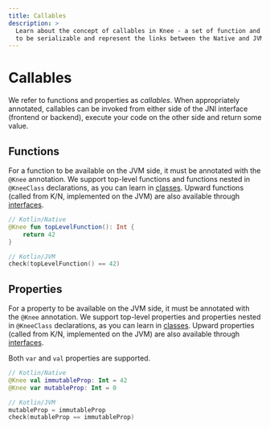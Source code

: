 ```yaml
---
title: Callables
description: >
  Learn about the concept of callables in Knee - a set of function and properties that are explicitly marked
  to be serializable and represent the links between the Native and JVM part of your Kotlin project.
---
```


# Callables

We refer to functions and properties as *callables*. When appropriately annotated, callables can be invoked from
either side of the JNI interface (frontend or backend), execute your code on the other side and return some value.

## Functions

For a function to be available on the JVM side, it must be annotated with the `@Knee` annotation.
We support top-level functions and functions nested in `@KneeClass` declarations, as you can learn in [classes](classes).
Upward functions (called from K/N, implemented on the JVM) are also available through [interfaces](interfaces).

```kotlin
// Kotlin/Native
@Knee fun topLevelFunction(): Int {
    return 42
}

// Kotlin/JVM
check(topLevelFunction() == 42)
```

## Properties

For a property to be available on the JVM side, it must be annotated with the `@Knee` annotation.
We support top-level properties and properties nested in `@KneeClass` declarations, as you can learn in [classes](classes).
Upward properties (called from K/N, implemented on the JVM) are also available through [interfaces](interfaces).

Both `var` and `val` properties are supported.

```kotlin
// Kotlin/Native
@Knee val immutableProp: Int = 42
@Knee var mutableProp: Int = 0

// Kotlin/JVM
mutableProp = immutableProp
check(mutableProp == immutableProp)
```

